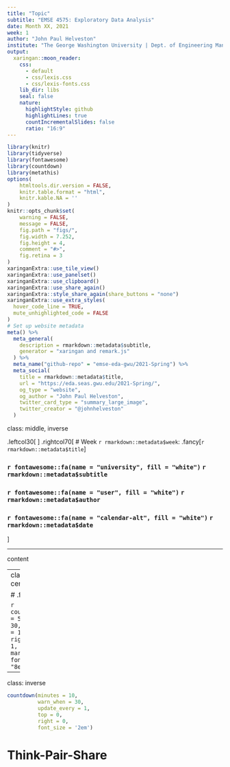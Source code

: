 ```yaml
---
title: "Topic"
subtitle: "EMSE 4575: Exploratory Data Analysis"
date: Month XX, 2021
week: 1
author: "John Paul Helveston"
institute: "The George Washington University | Dept. of Engineering Management and Systems Engineering"
output:
  xaringan::moon_reader:
    css:
      - default
      - css/lexis.css
      - css/lexis-fonts.css
    lib_dir: libs
    seal: false
    nature:
      highlightStyle: github
      highlightLines: true
      countIncrementalSlides: false
      ratio: "16:9"
---
```


```r
library(knitr)
library(tidyverse)
library(fontawesome)
library(countdown)
library(metathis)
options(
    htmltools.dir.version = FALSE,
    knitr.table.format = "html",
    knitr.kable.NA = ''
)
knitr::opts_chunk$set(
    warning = FALSE,
    message = FALSE,
    fig.path = "figs/",
    fig.width = 7.252,
    fig.height = 4,
    comment = "#>",
    fig.retina = 3
)
xaringanExtra::use_tile_view()
xaringanExtra::use_panelset()
xaringanExtra::use_clipboard()
xaringanExtra::use_share_again()
xaringanExtra::style_share_again(share_buttons = "none")
xaringanExtra::use_extra_styles(
  hover_code_line = TRUE,
  mute_unhighlighted_code = FALSE
)
# Set up website metadata
meta() %>%
  meta_general(
    description = rmarkdown::metadata$subtitle,
    generator = "xaringan and remark.js"
  ) %>%
  meta_name("github-repo" = "emse-eda-gwu/2021-Spring") %>%
  meta_social(
    title = rmarkdown::metadata$title,
    url = "https://eda.seas.gwu.edu/2021-Spring/",
    og_type = "website",
    og_author = "John Paul Helveston",
    twitter_card_type = "summary_large_image",
    twitter_creator = "@johnhelveston"
  )
```

class: middle, inverse

.leftcol30[
<center>
<img src="https://raw.githubusercontent.com/emse-eda-gwu/2021-Spring/master/images/eda_hex_sticker.png" width=250>
</center>
]
.rightcol70[
# Week `r rmarkdown::metadata$week`: .fancy[`r rmarkdown::metadata$title`]

### `r fontawesome::fa(name = "university", fill = "white")` `r rmarkdown::metadata$subtitle`
### `r fontawesome::fa(name = "user", fill = "white")` `r rmarkdown::metadata$author`
### `r fontawesome::fa(name = "calendar-alt", fill = "white")` `r rmarkdown::metadata$date`
]

---

content

---
class: inverse, center

# .fancy[Break]

```r
countdown(minutes = 5,
          warn_when = 30,
          update_every = 1,
          left = 0, right = 0, top = 1, bottom = 0,
          margin = "5%",
          font_size = "8em")
```

---
class: inverse

```r
countdown(minutes = 10,
          warn_when = 30,
          update_every = 1,
          top = 0,
          right = 0,
          font_size = '2em')
```

# Think-Pair-Share
